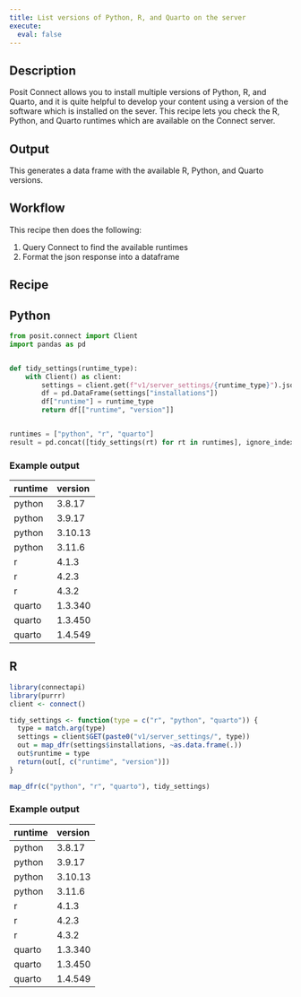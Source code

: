 ```yaml
---
title: List versions of Python, R, and Quarto on the server
execute:
  eval: false
---
```


## Description

Posit Connect allows you to install multiple versions of Python, R, and Quarto, and it is quite helpful to develop your content using a version of the software which is installed on the sever.
This recipe lets you check the R, Python, and Quarto runtimes which are available on the Connect server.

## Output

This generates a data frame with the available R, Python, and Quarto versions.

## Workflow
This recipe then does the following:

1. Query Connect to find the available runtimes
2. Format the json response into a dataframe

## Recipe

:::{.panel-tabset group="language"}

## Python

```python
from posit.connect import Client
import pandas as pd


def tidy_settings(runtime_type):
    with Client() as client:
        settings = client.get(f"v1/server_settings/{runtime_type}").json()
        df = pd.DataFrame(settings["installations"])
        df["runtime"] = runtime_type
        return df[["runtime", "version"]]


runtimes = ["python", "r", "quarto"]
result = pd.concat([tidy_settings(rt) for rt in runtimes], ignore_index=True)
```


### Example output

|runtime |version |
|:-------|:-------|
|python  |3.8.17  |
|python  |3.9.17  |
|python  |3.10.13 |
|python  |3.11.6  |
|r       |4.1.3   |
|r       |4.2.3   |
|r       |4.3.2   |
|quarto  |1.3.340 |
|quarto  |1.3.450 |
|quarto  |1.4.549 |

## R

```r
library(connectapi)
library(purrr)
client <- connect()

tidy_settings <- function(type = c("r", "python", "quarto")) {
  type = match.arg(type)
  settings = client$GET(paste0("v1/server_settings/", type))
  out = map_dfr(settings$installations, ~as.data.frame(.))
  out$runtime = type
  return(out[, c("runtime", "version")])
}

map_dfr(c("python", "r", "quarto"), tidy_settings)

```

### Example output
|runtime |version |
|:-------|:-------|
|python  |3.8.17  |
|python  |3.9.17  |
|python  |3.10.13 |
|python  |3.11.6  |
|r       |4.1.3   |
|r       |4.2.3   |
|r       |4.3.2   |
|quarto  |1.3.340 |
|quarto  |1.3.450 |
|quarto  |1.4.549 |

:::
